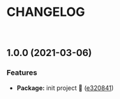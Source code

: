 <Meta title="CHANGELOG" />

# CHANGELOG

<br />


## 1.0.0 (2021-03-06)


### Features

* **Package:** init project 💙 ([e320841](https://github.com/ZouYouShun/react-typescript-library-storybook-template/commit/e320841d14e3bb3d7ca7fe4dd8f08a5d65a16669))
